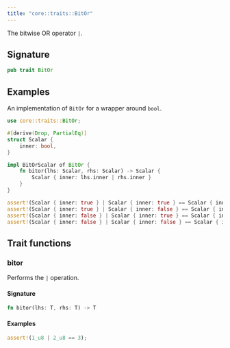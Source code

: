 ```yaml
---
title: "core::traits::BitOr"
---
```


The bitwise OR operator `|`.

## Signature

```rust
pub trait BitOr
```



## Examples

An implementation of `BitOr` for a wrapper around `bool`.
```rust
use core::traits::BitOr;

#[derive(Drop, PartialEq)]
struct Scalar {
    inner: bool,
}

impl BitOrScalar of BitOr {
    fn bitor(lhs: Scalar, rhs: Scalar) -> Scalar {
        Scalar { inner: lhs.inner | rhs.inner }
    }
}

assert!(Scalar { inner: true } | Scalar { inner: true } == Scalar { inner: true });
assert!(Scalar { inner: true } | Scalar { inner: false } == Scalar { inner: true });
assert!(Scalar { inner: false } | Scalar { inner: true } == Scalar { inner: true });
assert!(Scalar { inner: false } | Scalar { inner: false } == Scalar { inner: false });
```


## Trait functions

### bitor



Performs the `|` operation.

#### Signature

```rust
fn bitor(lhs: T, rhs: T) -> T
```




#### Examples

```rust
assert!(1_u8 | 2_u8 == 3);
```




